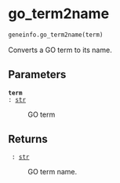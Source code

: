 # go_term2name { #geneinfo.go_term2name }

```python
geneinfo.go_term2name(term)
```

Converts a GO term to its name.

## Parameters {.doc-section .doc-section-parameters}

<code>[**term**]{.parameter-name} [:]{.parameter-annotation-sep} [[str](`str`)]{.parameter-annotation}</code>

:   GO term

## Returns {.doc-section .doc-section-returns}

<code>[]{.parameter-name} [:]{.parameter-annotation-sep} [[str](`str`)]{.parameter-annotation}</code>

:   GO term name.